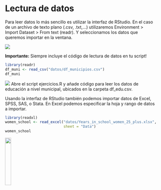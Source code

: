 # Lectura de datos

Para leer datos lo más sencillo es utilizar la interfaz de RStudio. En el caso 
de un archivo de texto plano (.csv, .txt,...) utilizaremos 
Environment > Import Dataset > From text (readr). Y seleccionamos los datos 
que queremos importar en la ventana.

![](img/01-importar-datos.png)

**Importante:** Siempre incluye el código de lectura de datos en tu script!

```r
library(readr)
df_muni <- read_csv("datos/df_municipios.csv")
df_muni
```


![](img/manicule2.jpg) Abre el script ejercicios.R y añade código para leer los datos de
educación a nivel municipal, ubicados en la carpeta df_edu.csv.

Usando la interfaz de RStudio también podemos importar datos de Excel, SPSS, 
SAS, o Stata. En Excel podemos especificar la hoja y rango de datos a importar.

```r
library(readxl)
women_school <- read_excel("datos/Years_in_school_women_25_plus.xlsx", 
                           sheet = "Data")
women_school
```

![](img/Xolbio1.png){width=20%}
